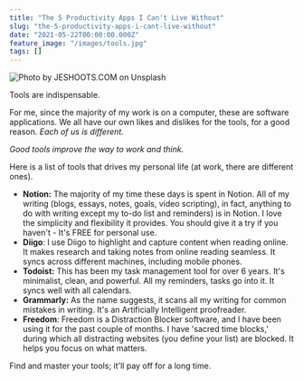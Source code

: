 ```yaml
---
title: "The 5 Productivity Apps I Can't Live Without"
slug: "the-5-productivity-apps-i-cant-live-without"
date: "2021-05-22T00:00:00.000Z"
feature_image: "/images/tools.jpg"
tags: []
---
```


![Photo by JESHOOTS.COM on Unsplash](/images/tools.jpg)

Tools are indispensable.

For me, since the majority of my work is on a computer, these are software applications. We all have our own likes and dislikes for the tools, for a good reason. _Each of us is different._

_Good tools improve the way to work and think._

Here is a list of tools that drives my personal life (at work, there are different ones).

*   **Notion:** The majority of my time these days is spent in Notion. All of my writing (blogs, essays, notes, goals, video scripting), in fact, anything to do with writing except my to-do list and reminders) is in Notion. I love the simplicity and flexibility it provides. You should give it a try if you haven't - It's FREE for personal use.
*   **Diigo**: I use Diigo to highlight and capture content when reading online. It makes research and taking notes from online reading seamless. It syncs across different machines, including mobile phones.
*   **Todoist:** This has been my task management tool for over 6 years. It's minimalist, clean, and powerful. All my reminders, tasks go into it. It syncs well with all calendars.
*   **Grammarly:** As the name suggests, it scans all my writing for common mistakes in writing. It's an Artificially Intelligent proofreader.
*   **Freedom**: Freedom is a Distraction Blocker software, and I have been using it for the past couple of months. I have 'sacred time blocks,' during which all distracting websites (you define your list) are blocked. It helps you focus on what matters.

Find and master your tools; it'll pay off for a long time.